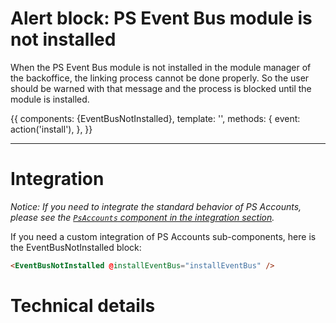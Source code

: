 

<Meta title="Sub-Components|Alerts/Alert event bus is not installed" component={EventBusNotInstalled} />

# Alert block: PS Event Bus module is not installed

When the PS Event Bus module is not installed in the module manager of the backoffice, the
linking process cannot be done properly. So the user should be warned with that message
and the process is blocked until the module is installed.

<Story name='Not installed' height='220px'>
  {{
    components: {EventBusNotInstalled},
    template: '<EventBusNotInstalled @installEventBus="event" />',
     methods: {
          event: action('install'),
     },
  }}
</Story>

---
# Integration

_Notice: If you need to integrate the standard behavior of PS Accounts, please see the
[`PsAccounts` component in the integration section](?path=/docs/integration-psaccounts-panel--connected)._

If you need a custom integration of PS Accounts sub-components, here is the EventBusNotInstalled block:

```html
<EventBusNotInstalled @installEventBus="installEventBus" />
```

# Technical details

<Description of={EventBusNotInstalled} />
<Props of={EventBusNotInstalled} />
